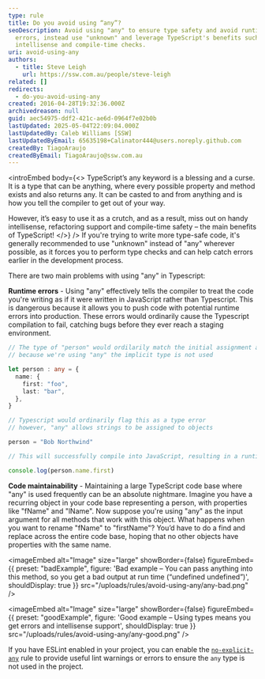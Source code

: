 ```yaml
---
type: rule
title: Do you avoid using “any”?
seoDescription: Avoid using "any" to ensure type safety and avoid runtime
  errors, instead use "unknown" and leverage TypeScript's benefits such as
  intellisense and compile-time checks.
uri: avoid-using-any
authors:
  - title: Steve Leigh
    url: https://ssw.com.au/people/steve-leigh
related: []
redirects:
  - do-you-avoid-using-any
created: 2016-04-28T19:32:36.000Z
archivedreason: null
guid: aec54975-ddf2-421c-ae6d-0964f7e02b0b
lastUpdated: 2025-05-04T22:09:04.000Z
lastUpdatedBy: Caleb Williams [SSW]
lastUpdatedByEmail: 65635198+Calinator444@users.noreply.github.com
createdBy: TiagoAraujo
createdByEmail: TiagoAraujo@ssw.com.au
---
```



<introEmbed
  body={<>
TypeScript’s any keyword is a blessing and a curse. It is a type that can be anything, where every possible property and method exists and also returns any. It can be casted to and from anything and is how you tell the compiler to get out of your way.

However, it’s easy to use it as a crutch, and as a result, miss out on handy intellisense, refactoring support and compile-time safety – the main benefits of TypeScript!
  </>}
/>
If you're trying to write more type-safe code, it's generally recommended to use "unknown" instead of "any" wherever possible, as it forces you to perform type checks and can help catch errors earlier in the development process.

There are two main problems with using "any" in Typescript:

**Runtime errors** - Using "any" effectively tells the compiler to treat the code you're writing as if it were written in JavaScript rather than Typescript. This is dangerous because it allows you to push code with potential runtime errors into production. These errors would ordinarily cause the Typescript compilation to fail, catching bugs before they ever reach a staging environment.

``` typescript
// The type of "person" would ordilarily match the initial assignment assignment
// because we're using "any" the implicit type is not used

let person : any = {
  name: {
    first: "foo",
    last: "bar",
  },
}

// Typescript would ordinarily flag this as a type error
// however, "any" allows strings to be assigned to objects

person = "Bob Northwind"

// This will successfully compile into JavaScript, resulting in a runtime error

console.log(person.name.first)

```

**Code maintainability** - Maintaining a large TypeScript code base where "any" is used frequently can be an absolute nightmare. Imagine you have a recurring object in your code base representing a person, with properties like "fName" and "lName". Now suppose you're using "any" as the input argument for all methods that work with this object. What happens when you want to rename "fName" to "firstName"? You’d have to do a find and replace across the entire code base, hoping that no other objects have properties with the same name.

<imageEmbed
  alt="Image"
  size="large"
  showBorder={false}
  figureEmbed={{
    preset: "badExample",
    figure: 'Bad example – You can pass anything into this method, so you get a bad output at run time (“undefined undefined”)',
    shouldDisplay: true
  }}
  src="/uploads/rules/avoid-using-any/any-bad.png"
/>

<imageEmbed
  alt="Image"
  size="large"
  showBorder={false}
  figureEmbed={{
    preset: "goodExample",
    figure: 'Good example – Using types means you get errors and intellisense support',
    shouldDisplay: true
  }}
  src="/uploads/rules/avoid-using-any/any-good.png"
/>

If you have ESLint enabled in your project, you can enable the [`no-explicit-any`](https://typescript-eslint.io/rules/no-explicit-any/) rule to provide useful lint warnings or errors to ensure the `any` type is not used in the project.
